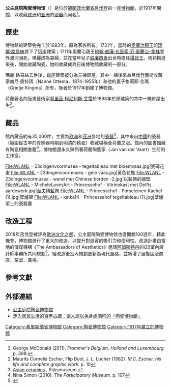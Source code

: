 {{noteTA
|G1=荷兰地名
}}

{{Infobox museum
| name                = 公主庭院陶瓷博物馆
| native_name         = Keramiekmuseum Princessehof 
| native_name_lang    = nl
| image               = Leeuwarden - Keramiekmuseum Princessehof.jpg
| imagesize           = 240
| caption             = 公主庭院陶瓷博物馆
| alt                 = 
| coordinates         = {{Coord|53|12|10.76|N|5|47|31.72|E|type:landmark_region:NL_scale:781}}
| established         = {{Start date|1917|df=y}}
| location            = {{NED}}[[菲仕蘭省|菲仕蘭省]][[呂伐登|呂伐登]]<br>Grote Kerkstraat 9 
| type                = [[美術館|藝術博物館]]
| collections         = [[陶艺|陶艺]]
| president           = 薩斯基亞·巴克（Saskia Bak）
| curator             = Frank van der Velden, Eva Ströber, Karin Gaillard
| publictransit       = 
| website             = {{URL|www.princessehof.nl/}}
}}

'''公主庭院陶瓷博物馆'''（{{lang-nl|Keramiekmuseum Princessehof}}）是位於[[荷蘭|荷蘭]][[菲仕蘭省|菲仕蘭省]][[呂伐登|呂伐登]]的一座[[博物館|博物館]]，於1917年開館，以收藏[[欧洲|欧洲]]和[[亚洲|亚洲]]的[[瓷器|瓷器]]而闻名<ref>George McDonald (2011). ''Frommer's Belgium, Holland and Luxembourg.'' p. 398.</ref>。

==歷史==
博物館的建築物完工於1693年，原為{{link-nl|范·艾爾瓦|Van Aylva}}家族所有。1731年，當時的[[奧蘭治親王|奧蘭治親王]]妃[[瑪麗·路易絲_(黑森-卡塞爾)|瑪麗·路易絲]]買下了這座建築；1711年奧蘭治親王[[约翰·威廉·弗里索_(拿骚-迪茨)|約翰·威廉·弗里索·范·奧蘭治-拿騷]]意外渡河溺死，瑪麗成為寡婦，並在當年兒子[[威廉四世_(奧蘭治)|威廉四世]]出世時擔任[[攝政王|攝政王]]。瑪莉搬進來後，開始收藏陶瓷，她的收藏成為日後博物館收藏的一部分。

瑪麗·路易絲去世後，這座建築被分為三棟房屋，其中一棟後來為呂伐登藝術收藏家南尼·奧特瑪（Nanne Ottema，1874-1955年）和他的妻子格莉耶·金瑪（Grietje Kingma）所有，後者於1917年創建了博物館。

荷蘭著名的版畫藝術家[[莫里茲·柯尼利斯·艾雪|莫里茲·柯尼利斯·艾雪]]於1898年於原建築的其中一棟房屋出生<ref>Maurits Cornelis Escher, Flip Bool, J. L. Locher (1982). ''M.C. Escher, his life and complete graphic work.'' p. 10</ref>。

==藏品==
館內藏品約有35,000件，主要為[[欧洲|欧洲]]和[[亚洲|亚洲]]各地的[[瓷器|瓷器]]<ref name=Rijks>[http://www.aziatischekeramiek.nl/ak/ak/i000113.html Asian ceramics] {{Wayback|url=http://www.aziatischekeramiek.nl/ak/ak/i000113.html |date=20110131183506 }}, Rijksmuseum.</ref>，其中來自[[中國|中國]]的瓷器（範圍從古早的青銅器時期到明清的精瓷）收藏堪稱全荷蘭之冠。館內的圖書館藏有陶瓷相關書籍<ref>Nina Simon (2010). ''The Participatory Museum.'' p. 107</ref>。博物館還永久陳列著荷蘭陶藝家{{link-en|揚·范德法特|Jan van der Vaart (ceramist)}}（Jan van der Vaart）生前的工作室。

<gallery mode="packed">
File:WLANL - 23dingenvoormusea - tegeltableau met bloemvaas.jpg|瓷磚花畫
File:WLANL - 23dingenvoormusea - gele vaas.jpg|黃色花瓶
File:WLANL - 23dingenvoormusea - wand met Chinese borden -2.jpg|以{{link-en|漳州瓷器|Swatow ware}}裝飾的牆壁
File:WLANL - MicheleLovesArt - Princessehof - Vitrinekast met Delfts aardewerk.jpg|[[台夫特陶器|台夫特藍陶]]
File:WLANL - Princessehof - Porseleinen Kachel (1).jpg|壁爐架
File:WLANL - katka14 - Princessehof tegeltableau (1).jpg|壁爐架上的瓷器畫
</gallery>

==改造工程==
2018年呂伐登被評為[[歐洲文化之都|歐洲文化之都]]，公主庭院陶瓷博物馆也逢開館100週年，藉此機會，博物館進行了重大的改造，以提升對遊客的吸引力和便利性。改造計畫由當地的傳媒機構《The Ambassadors of Aesthetics》邀請[[阿姆斯特丹|阿姆斯特丹]]的i29室內設計師事務所共同規劃<ref>{{cite web |author1=Stephie Chiu |title=古典建築的彩色變身！荷蘭 18 世紀的公主博物館大改造，以明亮色調營造現代簡約新貌 |url=https://www.shoppingdesign.com.tw/post/view/2798 |website=shoppingdesign.com |accessdate=2021-02-17 |archive-date=2020-12-02 |archive-url=https://web.archive.org/web/20201202094910/https://www.shoppingdesign.com.tw/post/view/2798 |dead-url=no }}</ref>。經改造後室內規劃更新為現代風格，並新增了展覽區及商店、茶室、廣場。

==參考文獻==
{{reflist}}

==外部連結==
{{Commons category|Keramiekmuseum Princessehof}}
{{Commons category|Collection of Keramiekmuseum Princessehof|公主庭院陶瓷博物館館藏}}
* [https://www.princessehof.nl/ 公主庭院陶瓷博物馆] {{Wayback|url=https://www.princessehof.nl/ |date=20210220060756 }} {{nl}}{{en}}
* [https://everylittled.com/article/94988 走入居民生活的百年古蹟：讓人誤以為身處酒吧的「陶瓷博物館」] {{Wayback|url=https://everylittled.com/article/94988 |date=20210226163836 }}

{{Authority control}}

[[Category:弗里斯蘭省博物館|Category:弗里斯蘭省博物館]]
[[Category:陶瓷博物館|Category:陶瓷博物館]]
[[Category:1917年建立的博物館|Category:1917年建立的博物館]]